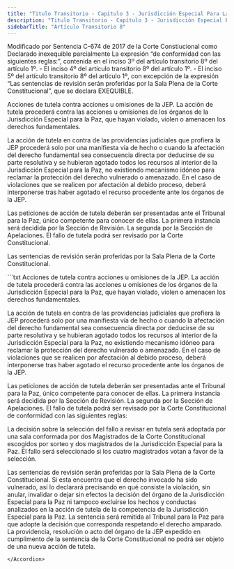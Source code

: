 ```yaml
---
title: "Titulo Transitorio - Capítulo 3 - Jurisdicción Especial Para La Paz - Artículo Transitorio 8"
description: "Titulo Transitorio - Capítulo 3 - Jurisdicción Especial Para La Paz - Artículo Transitorio 8"
sidebarTitle: "Artículo Transitorio 8"
---
```


<Warning>Modificado por Sentencia C-674 de 2017 de la Corte Constiucional como Declarado inexequible parcialmente La expresión “de conformidad con las siguientes reglas:”, contenida en el inciso 3º del artículo transitorio 8º del artículo 1º. -  El inciso 4º del artículo transitorio 8º del artículo 1º. - El inciso 5º del artículo transitorio 8º del artículo 1º, con excepción de la expresión “Las sentencias de revisión serán proferidas por la Sala Plena de la Corte Constitucional”, que se declara EXEQUIBLE. </Warning>

Acciones de tutela contra acciones u omisiones de la JEP. La acción de tutela procederá contra las acciones u omisiones de los órganos de la Jurisdicción Especial para la Paz, que hayan violado, violen o amenacen los derechos fundamentales. 

La acción de tutela en contra de las providencias judiciales que profiera la JEP procederá solo por una manifiesta vía de hecho o cuando la afectación del derecho fundamental sea consecuencia directa por deducirse de su parte resolutiva y se hubieran agotado todos los recursos al interior de la Jurisdicción Especial para la Paz, no existiendo mecanismo idóneo para reclamar la protección del derecho vulnerado o amenazado. En el caso de violaciones que se realicen por afectación al debido proceso, deberá interponerse tras haber agotado el recurso procedente ante los órganos de la JEP. 

Las peticiones de acción de tutela deberán ser presentadas ante el Tribunal para la Paz, único competente para conocer de ellas. La primera instancia será decidida por la Sección de Revisión. La segunda por la Sección de Apelaciones. El fallo de tutela podrá ser revisado por la Corte Constitucional.

Las sentencias de revisión serán proferidas por la Sala Plena de la Corte Constitucional.

<Accordion title="Artículo Modificado por el Acto Legislativo No. 01 de 2017, artículo 1°. La Constitución Política tendrá un nuevo título transitorio, así:">
```txt
Acciones de tutela contra acciones u omisiones de la JEP. La acción de tutela procederá contra las acciones u omisiones de los órganos de la Jurisdicción Especial para la Paz, que hayan violado, violen o amenacen los derechos fundamentales. 

La acción de tutela en contra de las providencias judiciales que profiera la JEP procederá solo por una manifiesta vía de hecho o cuando la afectación del derecho fundamental sea consecuencia directa por deducirse de su parte resolutiva y se hubieran agotado todos los recursos al interior de la Jurisdicción Especial para la Paz, no existiendo mecanismo idóneo para reclamar la protección del derecho vulnerado o amenazado. En el caso de violaciones que se realicen por afectación al debido proceso, deberá interponerse tras haber agotado el recurso procedente ante los órganos de la JEP. 

Las peticiones de acción de tutela deberán ser presentadas ante el Tribunal para la Paz, único competente para conocer de ellas. La primera instancia será decidida por la Sección de Revisión. La segunda por la Sección de Apelaciones. El fallo de tutela podrá ser revisado por la Corte Constitucional de conformidad con las siguientes reglas: 

La decisión sobre la selección del fallo a revisar en tutela será adoptada por una sala conformada por dos Magistrados de la Corte Constitucional escogidos por sorteo y dos magistrados de la Jurisdicción Especial para la Paz. El fallo será seleccionado si los cuatro magistrados votan a favor de la selección. 

Las sentencias de revisión serán proferidas por la Sala Plena de la Corte Constitucional. Si esta encuentra que el derecho invocado ha sido vulnerado, así lo declarará precisando en qué consiste la violación, sin anular, invalidar o dejar sin efectos la decisión del órgano de la Jurisdicción Especial para la Paz ni tampoco excluirse los hechos y conductas analizados en la acción de tutela de la competencia de la Jurisdicción Especial para la Paz. La sentencia será remitida al Tribunal para la Paz para que adopte la decisión que corresponda respetando el derecho amparado. La providencia, resolución o acto del órgano de la JEP expedido en cumplimento de la sentencia de la Corte Constitucional no podrá ser objeto de una nueva acción de tutela. 
```
</Accordion>